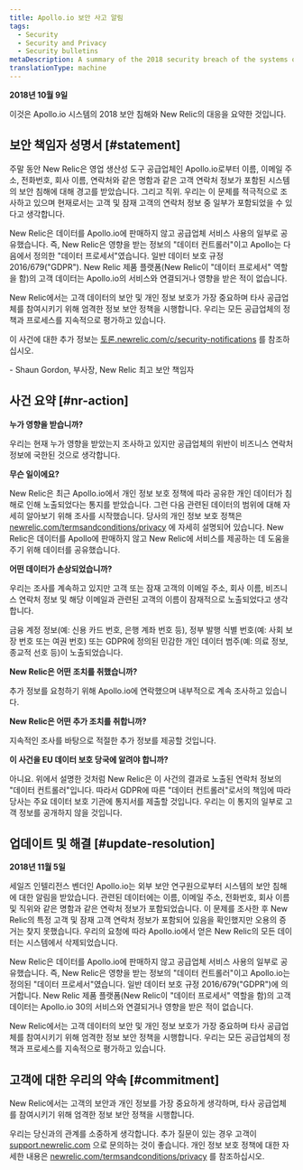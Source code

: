```yaml
---
title: Apollo.io 보안 사고 알림
tags:
  - Security
  - Security and Privacy
  - Security bulletins
metaDescription: A summary of the 2018 security breach of the systems of Apollo.io and New Relic's response.
translationType: machine
---
```


**2018년 10월 9일**

이것은 Apollo.io 시스템의 2018 보안 침해와 New Relic의 대응을 요약한 것입니다.

## 보안 책임자 성명서 [#statement]

주말 동안 New Relic은 영업 생산성 도구 공급업체인 Apollo.io로부터 이름, 이메일 주소, 전화번호, 회사 이름, 연락처와 같은 명함과 같은 고객 연락처 정보가 포함된 시스템의 보안 침해에 대해 경고를 받았습니다. 그리고 직위. 우리는 이 문제를 적극적으로 조사하고 있으며 현재로서는 고객 및 잠재 고객의 연락처 정보 중 일부가 포함되었을 수 있다고 생각합니다.

New Relic은 데이터를 Apollo.io에 판매하지 않고 공급업체 서비스 사용의 일부로 공유했습니다. 즉, New Relic은 영향을 받는 정보의 "데이터 컨트롤러"이고 Apollo는 다음에서 정의한 "데이터 프로세서"였습니다. 일반 데이터 보호 규정 2016/679("GDPR"). New Relic 제품 플랫폼(New Relic이 "데이터 프로세서" 역할을 함)의 고객 데이터는 Apollo.io의 서비스와 연결되거나 영향을 받은 적이 없습니다.

New Relic에서는 고객 데이터의 보안 및 개인 정보 보호가 가장 중요하며 타사 공급업체를 참여시키기 위해 엄격한 정보 보안 정책을 시행합니다. 우리는 모든 공급업체의 정책과 프로세스를 지속적으로 평가하고 있습니다.

이 사건에 대한 추가 정보는 [토론.newrelic.com/c/security-notifications](https://discuss.newrelic.com/c/security-notifications) 를 참조하십시오.

\- Shaun Gordon, 부사장, New Relic 최고 보안 책임자

## 사건 요약 [#nr-action]

**누가 영향을 받습니까?**

우리는 현재 누가 영향을 받았는지 조사하고 있지만 공급업체의 위반이 비즈니스 연락처 정보에 국한된 것으로 생각합니다.

**무슨 일이에요?**

New Relic은 최근 Apollo.io에서 개인 정보 보호 정책에 따라 공유한 개인 데이터가 침해로 인해 노출되었다는 통지를 받았습니다. 그런 다음 관련된 데이터의 범위에 대해 자세히 알아보기 위해 조사를 시작했습니다. 당사의 개인 정보 보호 정책은 [newrelic.com/termsandconditions/privacy](https://newrelic.com/termsandconditions/privacy) 에 자세히 설명되어 있습니다. New Relic은 데이터를 Apollo에 판매하지 않고 New Relic에 서비스를 제공하는 데 도움을 주기 위해 데이터를 공유했습니다.

**어떤 데이터가 손상되었습니까?**

우리는 조사를 계속하고 있지만 고객 또는 잠재 고객의 이메일 주소, 회사 이름, 비즈니스 연락처 정보 및 해당 이메일과 관련된 고객의 이름이 잠재적으로 노출되었다고 생각합니다.

금융 계정 정보(예: 신용 카드 번호, 은행 계좌 번호 등), 정부 발행 식별 번호(예: 사회 보장 번호 또는 여권 번호) 또는 GDPR에 정의된 민감한 개인 데이터 범주(예: 의료 정보, 종교적 선호 등)이 노출되었습니다.

**New Relic은 어떤 조치를 취했습니까?**

추가 정보를 요청하기 위해 Apollo.io에 연락했으며 내부적으로 계속 조사하고 있습니다.

**New Relic은 어떤 추가 조치를 취합니까?**

지속적인 조사를 바탕으로 적절한 추가 정보를 제공할 것입니다.

**이 사건을 EU 데이터 보호 당국에 알려야 합니까?**

아니요. 위에서 설명한 것처럼 New Relic은 이 사건의 결과로 노출된 연락처 정보의 "데이터 컨트롤러"입니다. 따라서 GDPR에 따른 "데이터 컨트롤러"로서의 책임에 따라 당사는 주요 데이터 보호 기관에 통지서를 제출할 것입니다. 우리는 이 통지의 일부로 고객 정보를 공개하지 않을 것입니다.

## 업데이트 및 해결 [#update-resolution]

**2018년 11월 5일**

세일즈 인텔리전스 벤더인 Apollo.io는 외부 보안 연구원으로부터 시스템의 보안 침해에 대한 알림을 받았습니다. 관련된 데이터에는 이름, 이메일 주소, 전화번호, 회사 이름 및 직위와 같은 명함과 같은 연락처 정보가 포함되었습니다. 이 문제를 조사한 후 New Relic의 특정 고객 및 잠재 고객 연락처 정보가 포함되어 있음을 확인했지만 오용의 증거는 찾지 못했습니다. 우리의 요청에 따라 Apollo.io에서 얻은 New Relic의 모든 데이터는 시스템에서 삭제되었습니다.

New Relic은 데이터를 Apollo.io에 판매하지 않고 공급업체 서비스 사용의 일부로 공유했습니다. 즉, New Relic은 영향을 받는 정보의 "데이터 컨트롤러"이고 Apollo.io는 정의된 "데이터 프로세서"였습니다. 일반 데이터 보호 규정 2016/679("GDPR")에 의거합니다. New Relic 제품 플랫폼(New Relic이 "데이터 프로세서" 역할을 함)의 고객 데이터는 Apollo.io 30의 서비스와 연결되거나 영향을 받은 적이 없습니다.

New Relic에서는 고객 데이터의 보안 및 개인 정보 보호가 가장 중요하며 타사 공급업체를 참여시키기 위해 엄격한 정보 보안 정책을 시행합니다. 우리는 모든 공급업체의 정책과 프로세스를 지속적으로 평가하고 있습니다.

## 고객에 대한 우리의 약속 [#commitment]

New Relic에서는 고객의 보안과 개인 정보를 가장 중요하게 생각하며, 타사 공급업체를 참여시키기 위해 엄격한 정보 보안 정책을 시행합니다.

우리는 당신과의 관계를 소중하게 생각합니다. 추가 질문이 있는 경우 고객이 [support.newrelic.com](https://support.newrelic.com/) 으로 문의하는 것이 좋습니다. 개인 정보 보호 정책에 대한 자세한 내용은 [newrelic.com/termsandconditions/privacy](https://newrelic.com/termsandconditions/privacy) 를 참조하십시오.